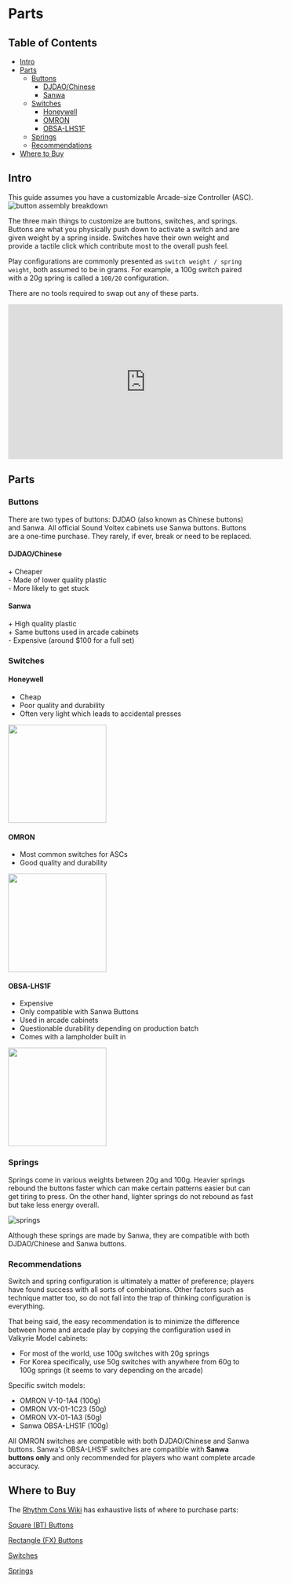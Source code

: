 
# Parts

## Table of Contents
- [Intro](#intro)
- [Parts](#parts-1)
  - [Buttons](#buttons)
    - [DJDAO/Chinese](#djdaochinese)
    - [Sanwa](#sanwa)
  - [Switches](#switches)
    - [Honeywell](#honeywell)
    - [OMRON](#omron)
    - [OBSA-LHS1F](#obsa-lhs1f)
  - [Springs](#springs)
  - [Recommendations](#recommendations)
- [Where to Buy](#where-to-buy)

## Intro
<Callout>
  This guide assumes you have a customizable Arcade-size Controller (ASC).
</Callout>

<div className="flex justify-center mt-8">
  <img src="/controllers/parts/breakdown.png" alt="button assembly breakdown" />
</div>

The three main things to customize are buttons, switches, and springs. Buttons are what you physically push down to activate a switch and are given weight by a spring inside. Switches have their own weight and provide a tactile click which contribute most to the overall push feel.

Play configurations are commonly presented as `switch weight / spring weight`, both assumed to be in grams. For example, a 100g switch paired with a 20g spring is called a `100/20` configuration.

There are no tools required to swap out any of these parts.

<div className="flex justify-center mt-8">
  <iframe width="560" height="315" src="https://www.youtube.com/embed/jq8qG_f6xfs?si=Cs-V5e7PgaTQxXJh" title="YouTube video player" frameborder="0" allow="accelerometer; autoplay; clipboard-write; encrypted-media; gyroscope; picture-in-picture; web-share" referrerpolicy="strict-origin-when-cross-origin" allowfullscreen></iframe>
</div>

## Parts

### Buttons
There are two types of buttons: DJDAO (also known as Chinese buttons) and Sanwa. All official Sound Voltex cabinets use Sanwa buttons. Buttons are a one-time purchase. They rarely, if ever, break or need to be replaced.


#### DJDAO/Chinese
\+ Cheaper\
\- Made of lower quality plastic\
\- More likely to get stuck

#### Sanwa
\+ High quality plastic\
\+ Same buttons used in arcade cabinets\
\- Expensive (around $100 for a full set)


### Switches

#### Honeywell
- Cheap
- Poor quality and durability
- Often very light which leads to accidental presses

<div className="flex flex-col items-center justify-center mt-5 mb-1">
  <img src='/controllers/parts/honeywell.jpg' width="200"/>
</div>

#### OMRON
- Most common switches for ASCs
- Good quality and durability

<div className="flex flex-col items-center justify-center mt-5 mb-1">
  <img src='/controllers/parts/omron.webp' width="200"/>
</div>

#### OBSA-LHS1F
- Expensive
- Only compatible with Sanwa Buttons
- Used in arcade cabinets
- Questionable durability depending on production batch
- Comes with a lampholder built in
<div className="flex flex-col items-center justify-center mt-5 mb-1">
  <img src='/controllers/parts/lhs1f.webp' width="200"/>
</div>

### Springs 

Springs come in various weights between 20g and 100g. Heavier springs rebound the buttons faster which can make certain patterns easier but can get tiring to press. On the other hand, lighter springs do not rebound as fast but take less energy overall.

<div className="flex justify-center mt-8">
  <img src="/controllers/parts/springs.png" alt="springs" />
</div>

Although these springs are made by Sanwa, they are compatible with both DJDAO/Chinese and Sanwa buttons.

### Recommendations

Switch and spring configuration is ultimately a matter of preference; players have found success with all sorts of combinations. Other factors such as technique matter too, so do not fall into the trap of thinking configuration is everything.

That being said, the easy recommendation is to minimize the difference between home and arcade play by copying the configuration used in Valkyrie Model cabinets:
  - For most of the world, use 100g switches with 20g springs
  - For Korea specifically, use 50g switches with anywhere from 60g to 100g springs (it seems to vary depending on the arcade)

Specific switch models:
  - OMRON V-10-1A4 (100g)
  - OMRON VX-01-1C23 (50g)
  - OMRON VX-01-1A3 (50g)
  - Sanwa OBSA-LHS1F (100g)

All OMRON switches are compatible with both DJDAO/Chinese and Sanwa buttons. Sanwa's OBSA-LHS1F switches are compatible with **Sanwa buttons only** and only recommended for players who want complete arcade accuracy.


## Where to Buy

The [Rhythm Cons Wiki](https://rhythm-cons.wiki) has exhaustive lists of where to purchase parts:

[Square (BT) Buttons](https://rhythm-cons.wiki/parts/buttons/60-60-square-buttons/)

[Rectangle (FX) Buttons](https://rhythm-cons.wiki/parts/buttons/50-33-rectangle-buttons/)

[Switches](https://rhythm-cons.wiki/parts/microswitches/)

[Springs](https://rhythm-cons.wiki/parts/springs/)